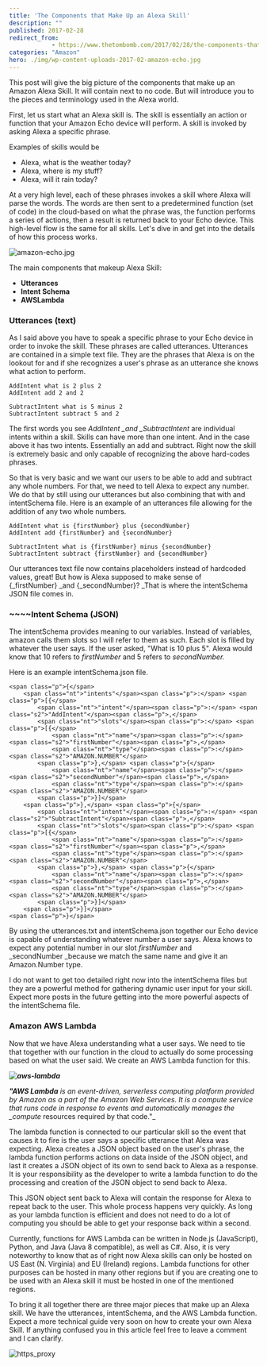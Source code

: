 ```yaml
---
title: 'The Components that Make Up an Alexa Skill'
description: ""
published: 2017-02-28
redirect_from: 
            - https://www.thetombomb.com/2017/02/28/the-components-that-make-up-an-alexa-skill/
categories: "Amazon"
hero: ./img/wp-content-uploads-2017-02-amazon-echo.jpg
---
```

This post will give the big picture of the components that make up an Amazon Alexa Skill. It will contain next to no code. But will introduce you to the pieces and terminology used in the Alexa world.

First, let us start what an Alexa skill is. The skill is essentially an action or function that your Amazon Echo device will perform. A skill is invoked by asking Alexa a specific phrase.

Examples of skills would be

- Alexa, what is the weather today?
- Alexa, where is my stuff?
- Alexa, will it rain today?

At a very high level, each of these phrases invokes a skill where Alexa will parse the words. The words are then sent to a predetermined function (set of code) in the cloud-based on what the phrase was, the function performs a series of actions, then a result is returned back to your Echo device. This high-level flow is the same for all skills. Let's dive in and get into the details of how this process works.

![amazon-echo.jpg](./img/wp-content-uploads-2017-02-amazon-echo.jpg)

The main components that makeup Alexa Skill:

- **Utterances**
- **Intent Schema**
- **AWSLambda**

### **Utterances (text)**

As I said above you have to speak a specific phrase to your Echo device in order to invoke the skill. These phrases are called utterances. Utterances are contained in a simple text file. They are the phrases that Alexa is on the lookout for and if she recognizes a user's phrase as an utterance she knows what action to perform.

```
AddIntent what is 2 plus 2
AddIntent add 2 and 2

SubtractIntent what is 5 minus 2
SubtractIntent subtract 5 and 2
```

The first words you see *AddIntent _and _SubtractIntent* are individual intents within a skill. Skills can have more than one intent. And in the case above it has two intents. Essentially an add and subtract. Right now the skill is extremely basic and only capable of recognizing the above hard-codes phrases.

So that is very basic and we want our users to be able to add and subtract any whole numbers. For that, we need to tell Alexa to expect any number. We do that by still using our utterances but also combining that with and intentSchema file. Here is an example of an utterances file allowing for the addition of any two whole numbers.

```
AddIntent what is {firstNumber} plus {secondNumber}
AddIntent add {firstNumber} and {secondNumber}

SubtractIntent what is {firstNumber} minus {secondNumber}
SubtractIntent subtract {firstNumber} and {secondNumber}
```

Our utterances text file now contains placeholders instead of hardcoded values, great! But how is Alexa supposed to make sense of {\_firstNumber} _and {\_secondNumber}? _That is where the intentSchema JSON file comes in.

### ~~~~Intent Schema (JSON)

The intentSchema provides meaning to our variables. Instead of variables, amazon calls them slots so I will refer to them as such. Each slot is filled by whatever the user says. If the user asked, "What is 10 plus 5". Alexa would know that 10 refers to *firstNumber* and 5 refers to *secondNumber.*

Here is an example intentSchema.json file.

```
<span class="p">{</span>
    <span class="nt">"intents"</span><span class="p">:</span> <span class="p">[{</span>
		<span class="nt">"intent"</span><span class="p">:</span> <span class="s2">"AddIntent"</span><span class="p">,</span>
		<span class="nt">"slots"</span><span class="p">:</span> <span class="p">[{</span>
			<span class="nt">"name"</span><span class="p">:</span> <span class="s2">"firstNumber"</span><span class="p">,</span>
			<span class="nt">"type"</span><span class="p">:</span> <span class="s2">"AMAZON.NUMBER"</span>
		<span class="p">},</span> <span class="p">{</span>
			<span class="nt">"name"</span><span class="p">:</span> <span class="s2">"secondNumber"</span><span class="p">,</span>
			<span class="nt">"type"</span><span class="p">:</span> <span class="s2">"AMAZON.NUMBER"</span>
		<span class="p">}]</span>
	<span class="p">},</span> <span class="p">{</span>
		<span class="nt">"intent"</span><span class="p">:</span> <span class="s2">"SubtractIntent"</span><span class="p">,</span>
		<span class="nt">"slots"</span><span class="p">:</span> <span class="p">[{</span>
			<span class="nt">"name"</span><span class="p">:</span> <span class="s2">"firstNumber"</span><span class="p">,</span>
			<span class="nt">"type"</span><span class="p">:</span> <span class="s2">"AMAZON.NUMBER"</span>
		<span class="p">},</span> <span class="p">{</span>
			<span class="nt">"name"</span><span class="p">:</span> <span class="s2">"secondNumber"</span><span class="p">,</span>
			<span class="nt">"type"</span><span class="p">:</span> <span class="s2">"AMAZON.NUMBER"</span>
		<span class="p">}]</span>
	<span class="p">}]</span>
<span class="p">}</span>
```

By using the utterances.txt and intentSchema.json together our Echo device is capable of understanding whatever number a user says. Alexa knows to expect any potential number in our slot _firstNumber_ and \_secondNumber _because we match the same name and give it an Amazon.Number type.

I do not want to get too detailed right now into the intentSchema files but they are a powerful method for gathering dynamic user input for your skill. Expect more posts in the future getting into the more powerful aspects of the intentSchema file.

### Amazon AWS Lambda

Now that we have Alexa understanding what a user says. We need to tie that together with our function in the cloud to actually do some processing based on what the user said. We create an AWS Lambda function for this.

_**![aws-lambda](./img/wp-content-uploads-2017-02-aws-lambda.png)**_

_**"AWS Lambda** is an event-driven, serverless computing platform provided by Amazon as a part of the Amazon Web Services. It is a compute service that runs code in response to events and automatically manages the \_compute_ resources required by that code."\_

The lambda function is connected to our particular skill so the event that causes it to fire is the user says a specific utterance that Alexa was expecting. Alexa creates a JSON object based on the user's phrase, the lambda function performs actions on data inside of the JSON object, and last it creates a JSON object of its own to send back to Alexa as a response. It is your responsibility as the developer to write a lambda function to do the processing and creation of the JSON object to send back to Alexa.

This JSON object sent back to Alexa will contain the response for Alexa to repeat back to the user. This whole process happens very quickly. As long as your lambda function is efficient and does not need to do a lot of computing you should be able to get your response back within a second.

Currently, functions for AWS Lambda can be written in Node.js (JavaScript), Python, and Java (Java 8 compatible), as well as C#. Also, it is very noteworthy to know that as of right now Alexa skills can only be hosted on US East (N. Virginia) and EU (Ireland) regions. Lambda functions for other purposes can be hosted in many other regions but if you are creating one to be used with an Alexa skill it must be hosted in one of the mentioned regions.

To bring it all together there are three major pieces that make up an Alexa skill. We have the utterances, intentSchema, and the AWS Lambda function. Expect a more technical guide very soon on how to create your own Alexa Skill. If anything confused you in this article feel free to leave a comment and I can clarify.

![https_proxy](./img/wp-content-uploads-2017-02-https_proxy.jpg)



<!-- wp:paragraph -->

<!-- /wp:paragraph -->
